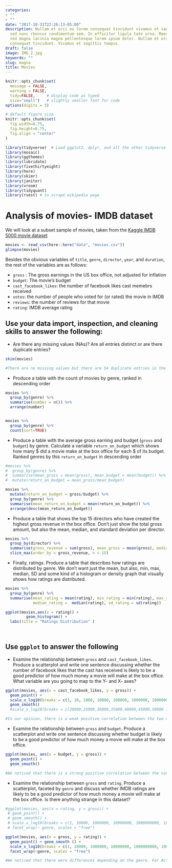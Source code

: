```yaml
---
categories:
- ""
- ""
date: "2017-10-31T22:26:13-05:00"
description: Nullam et orci eu lorem consequat tincidunt vivamus et sagittis magna
  sed nunc rhoncus condimentum sem. In efficitur ligula tate urna. Maecenas massa
  sed magna lacinia magna pellentesque lorem ipsum dolor. Nullam et orci eu lorem
  consequat tincidunt. Vivamus et sagittis tempus.
draft: false
image: IMG_2.jpg
keywords: ""
slug: magna
title: Movies
---
```


```r
knitr::opts_chunk$set(
  message = FALSE, 
  warning = FALSE, 
  tidy=FALSE,     # display code as typed
  size="small")   # slightly smaller font for code
options(digits = 3)

# default figure size
knitr::opts_chunk$set(
  fig.width=6.75, 
  fig.height=6.75,
  fig.align = "center"
)
```


```r
library(tidyverse)  # Load ggplot2, dplyr, and all the other tidyverse packages
library(mosaic)
library(ggthemes)
library(lubridate)
library(fivethirtyeight)
library(here)
library(skimr)
library(janitor)
library(vroom)
library(tidyquant)
library(rvest) # to scrape wikipedia page
```





# Analysis of movies- IMDB dataset

We will look at a subset sample of movies, taken from the [Kaggle IMDB 5000 movie dataset](https://www.kaggle.com/carolzhangdc/imdb-5000-movie-dataset)

  
```r

movies <- read_csv(here::here("data", "movies.csv"))
glimpse(movies)

```

Besides the obvious variables of `title`, `genre`, `director`, `year`, and `duration`, the rest of the variables are as follows:

- `gross` : The gross earnings in the US box office, not adjusted for inflation
- `budget`: The movie's budget 
- `cast_facebook_likes`: the number of facebook likes cast memebrs received
- `votes`: the number of people who voted for (or rated) the movie in IMDB 
- `reviews`: the number of reviews for that movie
- `rating`: IMDB average rating 

## Use your data import, inspection, and cleaning skills to answer the following:

- Are there any missing values (NAs)? Are all entries distinct or are there duplicate entries?
```r
skim(movies)

#There are no missing values but there are 54 duplicate entries in the variable "title".


```
- Produce a table with the count of movies by genre, ranked in descending order
```r

movies %>% 
  group_by(genre) %>% 
  summarise(number = n()) %>% 
  arrange(number)


movies %>% 
  group_by(genre) %>% 
  count(sort=TRUE)

```
- Produce a table with the average gross earning and budget (`gross` and `budget`) by genre. Calculate a variable `return_on_budget` which shows how many $ did a movie make at the box office for each $ of its budget. Ranked genres by this `return_on_budget` in descending order

```r

#movies %>% 
#  group_by(genre) %>% 
#  summarise(mean_gross = mean(gross), mean_budget = mean(budget)) %>% 
#  mutate(return_on_budget = mean_gross/mean_budget)

movies %>% 
  mutate(return_on_budget = gross/budget) %>% 
  group_by(genre) %>% 
  summarise(mean_return_on_budget = mean(return_on_budget)) %>% 
  arrange(desc(mean_return_on_budget))


```
- Produce a table that shows the top 15 directors who have created the highest gross revenue in the box office. Don't just show the total gross amount, but also the mean, median, and standard deviation per director.
```r

movies %>% 
  group_by(director) %>% 
  summarise(gross_revenue = sum(gross), mean_gross = mean(gross), median_gross = median(gross), sd_gross = sd(gross)) %>% 
  slice_max(order_by = gross_revenue, n = 15)


```

- Finally, ratings. Produce a table that describes how ratings are distributed by genre. We don't want just the mean, but also, min, max, median, SD and some kind of a histogram or density graph that visually shows how ratings are distributed. 

```r
movies %>% 
  group_by(genre) %>%
  summarise(mean_rating = mean(rating), min_rating = min(rating), max_rating = max(rating),
            median_rating =  median(rating), sd_rating = sd(rating))

ggplot(movies,aes(x = rating)) + 
         geom_histogram() + 
  labs(title = "Ratings Distribution" )
  



```


## Use `ggplot` to answer the following

  - Examine the relationship between `gross` and `cast_facebook_likes`. Produce a scatterplot and write one sentence discussing whether the number of facebook likes that the cast has received is likely to be a good predictor of how much money a movie will make at the box office. What variable are you going to map to the Y- and X- axes?
  
  
```r

ggplot(movies, aes(x = cast_facebook_likes, y = gross)) + 
  geom_point() + 
  scale_x_log10(breaks = c(1, 10, 1000, 10000, 100000, 1000000, 10000000, 1000000000, 10000000000 )) +
  geom_smooth()
  #scale_x_log10(breaks = c(20000,25000,30000,35000,40000,45000,50000 ))

#In our opinion, there is a weak positive correlation between the two variables. 

```

  - Examine the relationship between `gross` and `budget`. Produce a scatterplot and write one sentence discussing whether budget is likely to be a good predictor of how much money a movie will make at the box office.

```r

ggplot(movies, aes(x = budget, y = gross)) + 
  geom_point() + 
  geom_smooth()

#We noticed that there is a strong positive correlation between the variables budget and gross. Hence, we believe that the budget is a good predictor of how much money a movie will make at the box office. 

```
  
  - Examine the relationship between `gross` and `rating`. Produce a scatterplot, faceted by `genre` and discuss whether IMDB ratings are likely to be a good predictor of how much money a movie will make at the box office. Is there anything strange in this dataset?

```r

#ggplot(movies, aes(x = rating, y = gross)) + 
 # geom_point() + 
 # geom_smooth() + 
 # scale_x_log10(breaks = c(1, 10000, 1000000, 10000000, 1000000000, 10000000000))+
 # facet_wrap(~ genre, scales = "free")

ggplot(movies, aes(x = gross, y = rating)) + 
  geom_point() + geom_smooth () +
  scale_x_log10(breaks = c(1, 10000, 1000000, 10000000, 1000000000, 100000000000)) + 
  facet_wrap(~genre, scales = "free")

#We noticed that there were differences depending on the genre. For Action, Drama and Horror the data suggests a positive correlation whereas for other genre such as Animation, Fantasy or Documentary we couldn't find a clear relationship.

```


